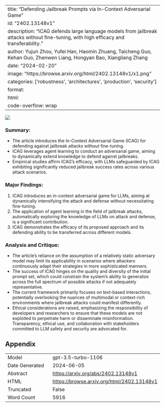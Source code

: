 
---
title: "Defending Jailbreak Prompts via In-Context Adversarial Game"
id: "2402.13148v1"
description: "ICAG defends large language models from jailbreak attacks without fine-tuning, with high efficacy and transferability."
author: Yujun Zhou, Yufei Han, Haomin Zhuang, Taicheng Guo, Kehan Guo, Zhenwen Liang, Hongyan Bao, Xiangliang Zhang
date: "2024-02-20"
image: "https://browse.arxiv.org/html/2402.13148v1/x1.png"
categories: ['robustness', 'architectures', 'production', 'security']
format:
  html:
    code-overflow: wrap
---

![](https://browse.arxiv.org/html/2402.13148v1/x1.png)

### **Summary:**
- The article introduces the In-Context Adversarial Game (ICAG) for defending against jailbreak attacks without fine-tuning.
- ICAG leverages agent learning to conduct an adversarial game, aiming to dynamically extend knowledge to defend against jailbreaks.
- Empirical studies affirm ICAG’s efficacy, with LLMs safeguarded by ICAG exhibiting significantly reduced jailbreak success rates across various attack scenarios.

### **Major Findings:**
1. ICAG introduces an in-context adversarial game for LLMs, aiming at dynamically intensifying the attack and defense without necessitating fine-tuning.
2. The application of agent learning in the field of jailbreak attacks, automatically exploring the knowledge of LLMs on attack and defense, is a significant contribution.
3. ICAG demonstrates the efficacy of its proposed approach and its defending ability to be transferred across different models.

### **Analysis and Critique:**
- The article's reliance on the assumption of a relatively static adversary model may limit its applicability in scenarios where attackers continuously adapt their strategies in more sophisticated manners.
- The success of ICAG hinges on the quality and diversity of the initial prompt set, which could constrain the system’s ability to generalize across the full spectrum of possible attacks if not adequately representative.
- The current framework primarily focuses on text-based interactions, potentially overlooking the nuances of multimodal or context-rich environments where jailbreak attacks could manifest differently.
- Ethical considerations are raised, emphasizing the responsibility of developers and researchers to ensure that these models are not exploited to perpetrate harm or disseminate misinformation. Transparency, ethical use, and collaboration with stakeholders committed to LLM safety and security are advocated for.

## Appendix

|          |          |
|----------|----------|
| Model     | gpt-3.5-turbo-1106       |
| Date Generated     | 2024-06-05       |
| Abstract | [https://arxiv.org/abs/2402.13148v1](https://arxiv.org/abs/2402.13148v1)        |
| HTML     | [https://browse.arxiv.org/html/2402.13148v1](https://browse.arxiv.org/html/2402.13148v1)       |
| Truncated       | False       |
| Word Count       | 5916       |